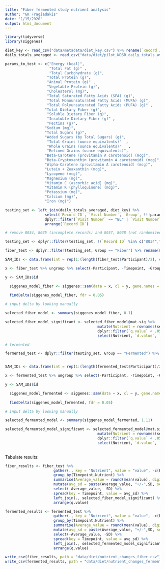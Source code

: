 ```yaml
---
title: "Fiber fermented study nutrient analysis"
author: "GK Fragiadakis"
date: "1/15/2020"
output: html_document
---
```




```r
library(tidyverse)
library(siggenes)
```


```r

diet_key <- read_csv("data/metadata/diet_key.csv") %>% rename(`Record ID` = Participant)
daily_totals_averaged <- read_csv("data/diet/pilot_NDSR_daily_totals_averaged.csv")

params_to_test <- c("Energy (kcal)",
                    "Total Fat (g)" ,                                                 
                    "Total Carbohydrate (g)",                                                
                   "Total Protein (g)",                                              
                   "Animal Protein (g)" ,                                             
                   "Vegetable Protein (g)",
                   "Cholesterol (mg)",                                                        
                   "Total Saturated Fatty Acids (SFA) (g)",                                            
                   "Total Monounsaturated Fatty Acids (MUFA) (g)",                                     
                   "Total Polyunsaturated Fatty Acids (PUFA) (g)" ,   
                  "Total Dietary Fiber (g)",                                  
                   "Soluble Dietary Fiber (g)",                                  
                   "Insoluble Dietary Fiber (g)" ,                                 
                   "Pectins (g)",
                  "Sodium (mg)",
                  "Total Sugars (g)",  
                  "Added Sugars (by Total Sugars) (g)",                                               
                   "Total Grains (ounce equivalents)"  ,                                               
                   "Whole Grains (ounce equivalents)"   ,                                              
                   "Refined Grains (ounce equivalents)",
                  "Beta-Carotene (provitamin A carotenoid) (mcg)",
                  "Beta-Cryptoxanthin (provitamin A carotenoid) (mcg)",
                  "Alpha-Carotene (provitamin A carotenoid) (mcg)",
                  "Lutein + Zeaxanthin (mcg)",
                  "Lycopene (mcg)",
                  "Magnesium (mg)",
                  "Vitamin C (ascorbic acid) (mg)",
                  "Vitamin K (phylloquinone) (mcg)",
                  "Potassium (mg)",
                  "Calcium (mg)",
                  "Iron (mg)")

testing_set <- left_join(daily_totals_averaged, diet_key) %>% 
                  select(`Record ID`, `Visit Number`, `Group`, !!!params_to_test) %>%
                  dplyr::filter(`Visit Number` == "BL" | `Visit Number` == "W10")  %>%
                  arrange(`Record ID`)

# remove 8034, 8035 (incomplete records) and 8037, 8038 (not randomized)

testing_set <- dplyr::filter(testing_set, !(`Record ID` %in% c("8034","8035","8037","8038") ))

fiber_test <- dplyr::filter(testing_set, Group == "Fiber") %>% rename(Participant = `Record ID`, Timepoint = `Visit Number`)

SAM_IDs <- data.frame(int = rep(1:(length(fiber_test$Participant)/2), each = 2), log = rep(c(-1,1), length(fiber_test$Participant)/2)) %>% mutate(id = int*log)

x <- fiber_test %>% ungroup %>% select(-Participant, -Timepoint, -Group) %>% t()

y <- SAM_IDs$id

  siggenes_model_fiber <- siggenes::sam(data = x, cl = y, gene.names = rownames(x), rand = 123)
  
  findDelta(siggenes_model_fiber, fdr = 0.05)

# input delta by looking manually

selected_fiber_model <- summary(siggenes_model_fiber, 0.1)

selected_fiber_model_significant <- selected_fiber_model@mat.sig %>% 
                                          mutate(Nutrient = rownames(selected_fiber_model@mat.sig)) %>% 
                                          dplyr::filter(`q.value` < .05) %>% 
                                          select(Nutrient, `d.value`, `q.value`) %>% arrange(d.value)

# fermented

fermented_test <- dplyr::filter(testing_set, Group == "Fermented") %>% rename(Participant = `Record ID`, Timepoint = `Visit Number`)


SAM_IDs <- data.frame(int = rep(1:(length(fermented_test$Participant)/2), each = 2), log = rep(c(-1,1), length(fermented_test$Participant)/2)) %>% mutate(id = int*log)

x <- fermented_test %>% ungroup %>% select(-Participant, -Timepoint, -Group) %>% t()

y <- SAM_IDs$id

  siggenes_model_fermented <- siggenes::sam(data = x, cl = y, gene.names = rownames(x), rand = 123)
  
  findDelta(siggenes_model_fermented, fdr = 0.05)

# input delta by looking manually

selected_fermented_model <- summary(siggenes_model_fermented, 1.11)

selected_fermented_model_significant <- selected_fermented_model@mat.sig %>% 
                                          mutate(Nutrient = rownames(selected_fermented_model@mat.sig)) %>% 
                                          dplyr::filter(`q.value` < .05) %>% 
                                          select(Nutrient, `d.value`, `q.value`) %>% arrange(d.value)
                                         

```

Tabulate results: 

```r
fiber_results <- fiber_test %>%
                      gather(., key = "Nutrient", value = "value", -c(Participant, Group, Timepoint)) %>%
                      group_by(Timepoint,Nutrient) %>% 
                      summarise(Average_value = round(mean(value), digits = 1), SD = round(sd(value), digits = 1)) %>% 
                      mutate(avg_sd = paste(Average_value, "+/-",SD, sep = "")) %>% 
                      select(-Average_value, -SD) %>% 
                      spread(key = Timepoint, value = avg_sd) %>%
                      left_join(., selected_fiber_model_significant) %>% 
                      arrange(q.value)

fermented_results <- fermented_test %>%
                      gather(., key = "Nutrient", value = "value", -c(Participant, Group, Timepoint)) %>%
                      group_by(Timepoint,Nutrient) %>% 
                      summarise(Average_value = round(mean(value), digits = 1), SD = round(sd(value), digits = 1)) %>% 
                      mutate(avg_sd = paste(Average_value, "+/-",SD, sep = "")) %>% 
                      select(-Average_value, -SD) %>% 
                      spread(key = Timepoint, value = avg_sd) %>%
                      left_join(., selected_fermented_model_significant) %>% 
                      arrange(q.value)

write_csv(fiber_results, path = "data/diet/nutrient_changes_fiber.csv")
write_csv(fermented_results, path = "data/diet/nutrient_changes_fermented.csv")

```


